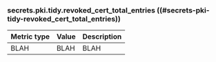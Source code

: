 ### secrets.pki.tidy.revoked_cert_total_entries ((#secrets-pki-tidy-revoked_cert_total_entries))

Metric type | Value | Description
----------- | ----- | -----------
BLAH     | BLAH    | BLAH